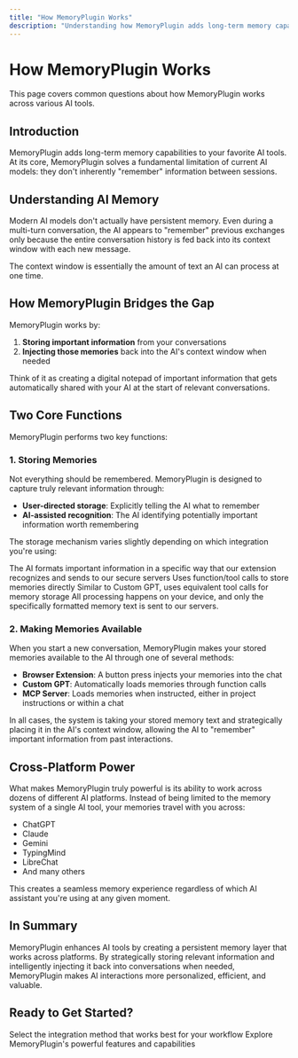 ```yaml
---
title: "How MemoryPlugin Works"
description: "Understanding how MemoryPlugin adds long-term memory capabilities to AI tools"
---
```


# How MemoryPlugin Works

This page covers common questions about how MemoryPlugin works across various AI tools.

## Introduction

MemoryPlugin adds long-term memory capabilities to your favorite AI tools. At its core, MemoryPlugin solves a fundamental limitation of current AI models: they don't inherently "remember" information between sessions.

## Understanding AI Memory

Modern AI models don't actually have persistent memory. Even during a multi-turn conversation, the AI appears to "remember" previous exchanges only because the entire conversation history is fed back into its context window with each new message. 

<Info>
The context window is essentially the amount of text an AI can process at one time.
</Info>

## How MemoryPlugin Bridges the Gap

MemoryPlugin works by:

1. **Storing important information** from your conversations
2. **Injecting those memories** back into the AI's context window when needed

Think of it as creating a digital notepad of important information that gets automatically shared with your AI at the start of relevant conversations.

## Two Core Functions

MemoryPlugin performs two key functions:

### 1. Storing Memories

Not everything should be remembered. MemoryPlugin is designed to capture truly relevant information through:

- **User-directed storage**: Explicitly telling the AI what to remember
- **AI-assisted recognition**: The AI identifying potentially important information worth remembering

The storage mechanism varies slightly depending on which integration you're using:

<Tabs>
  <Tab title="Browser Extension">
    The AI formats important information in a specific way that our extension recognizes and sends to our secure servers
  </Tab>
  <Tab title="Custom GPT">
    Uses function/tool calls to store memories directly
  </Tab>
  <Tab title="MCP Server">
    Similar to Custom GPT, uses equivalent tool calls for memory storage
  </Tab>
</Tabs>

<Note>
All processing happens on your device, and only the specifically formatted memory text is sent to our servers.
</Note>

### 2. Making Memories Available

When you start a new conversation, MemoryPlugin makes your stored memories available to the AI through one of several methods:

- **Browser Extension**: A button press injects your memories into the chat
- **Custom GPT**: Automatically loads memories through function calls
- **MCP Server**: Loads memories when instructed, either in project instructions or within a chat

In all cases, the system is taking your stored memory text and strategically placing it in the AI's context window, allowing the AI to "remember" important information from past interactions.

## Cross-Platform Power

What makes MemoryPlugin truly powerful is its ability to work across dozens of different AI platforms. Instead of being limited to the memory system of a single AI tool, your memories travel with you across:

- ChatGPT
- Claude
- Gemini
- TypingMind
- LibreChat
- And many others

This creates a seamless memory experience regardless of which AI assistant you're using at any given moment.

## In Summary

MemoryPlugin enhances AI tools by creating a persistent memory layer that works across platforms. By strategically storing relevant information and intelligently injecting it back into conversations when needed, MemoryPlugin makes AI interactions more personalized, efficient, and valuable.

## Ready to Get Started?

<CardGroup cols={2}>
  <Card
    title="Choose Your Integration"
    icon="puzzle-piece"
    href="/integrations/mcp-server"
  >
    Select the integration method that works best for your workflow
  </Card>
  <Card
    title="Learn About Features"
    icon="star"
    href="/features/memory-buckets"
  >
    Explore MemoryPlugin's powerful features and capabilities
  </Card>
</CardGroup>